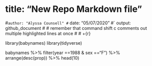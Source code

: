 # title: "New Repo Markdown file"
#` author: "Alyssa Counsell"
#` date: "05/07/2020"
#` output: github_document
# 
# remember that command shift c comments out multiple highlighted lines at once
#
# +{r}

library(babynames)
library(tidyverse)

babynames %>%
filter(year ==1988 & sex =="F") %>%
arrange(desc(prop)) %>%
head(10)




